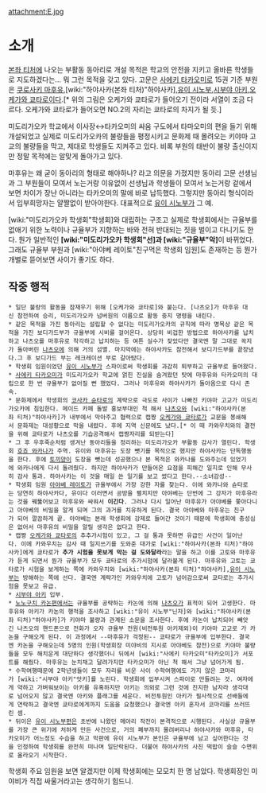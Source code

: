 attachment:E.jpg

= 소개 =

[[본좌 티처]]에 나오는 부활동 동아리로 개설 목적은 학교의 안전을 지키고 올바른 학생들로 지도하겠다는... 뭐 그런 목적을 갖고 있다. 고문은 [[사에키 타카오미]]로 15권 기준 부원은 [[쿠로사키 마후유]],[wiki:"하야사카(본좌 티처)"하야사카],[[유이 시노부]],[[시부야 아키]],[[오케가와 쿄타로]]이다.[* 위의 그림은 오케가와 쿄타로가 들어오기 전이라 서열이 조금 다르다. 오케가와 쿄타로가 들어오면 NO.2의 자리는 쿄타로의 차지가 될 듯.]

미도리가오카 학교에서 이사장↔타카오미의 싸움 구도에서 타마오미의 편을 들기 위해 개설되었고 실제로 미도리가오카의 불량들을 평정시키고 문화제 때 몰려오는 키야마 고교의 불량들을 막고, 제대로 학생들도 지켜주고 있다. 비록 부원의 태반이 불량 출신이지만 정말 목적에는 알맞게 돌아가고 있다.

마후유는 왜 굳이 동아리의 형태로 해야하나? 라고 의문을 가졌지만 동아리 고문 선생님과 그 부원들이 모여서 노는거랑 이유없이 선생님과 학생들이 모여서 노는거랑 겉에서 보면 차이가 장난 아니라는 타카오미의 말에 바로 납득했다. 그렇지만 동아리 형식이라서 입부희망자는 얄짤없이 받아야한다. 대표적으로 [[유이 시노부]]가 그 예.

[wiki:"미도리가오카 학생회"학생회]와 대립하는 구조고 실제로 학생회에서는 규율부를 없애기 위한 노력이나 규율부가 지향하는 바와 전혀 반대되는 짓을 벌이고 다니기도 한다. 뭔가 일반적인 '''[wiki:"미도리가오카 학생회"선]과 [wiki:"규율부"악]'''이 바뀌었다. 그래도 규율부 부원과 [wiki:"아야베 레이토"친구먹은 학생회 임원]도 존재하는 등 뭔가 개별로 뜯어보면 사이가 좋기도 하다.

== 작중 행적 ==

 * 일단 불량의 활동을 잠재우기 위해 [오케가와 쿄타로]와 붙는다. [나츠오]가 마후유 대신 참전하여 승리, 미도리가오카 넘버원의 이름으로 활동 중지 명령을 내린다.
 * 같은 목적을 가진 동아리는 설립할 수 없다는 미도리가오카의 규칙에 따라 명목상 같은 목적을 가진 보디가드부가 규율부에 시비를 걸어온다. 상당히 비겁한 방법으로 하야사카를 납치하고 나츠오를 마후유로 착각하고 납치하는 등 여튼 실수가 잦았다만 결국엔 말 그대로 꼭지가 돌아버린 [[나츠오]]에 의해 거의 섬멸. 마지막에는 하야사카도 참전해서 보디가드부를 끝장냈다.그 후 보디가드 부는 레크레이션 부로 갈아탔다.
 * 학생회 임원이었던 [[유이 시노부]]가 스파이로써 학생회를 과감히 퇴부하고 규율부로 들어왔다.
 * [[사에키 타카오미]]가 미도리가오카 학교에 얽힌 진실을 숨겨왔던 탓에 마후유와 타카오미의 대립으로 한 번 규율부가 없어질 뻔 했었다. 그러나 마후유와 하야사카가 돌아옴으로 다시 존속.
 * 문화제에서 학생회의 [[코사카 슌타로]]의 계략으로 극도로 사이가 나빠진 키야마 고교가 미도리가오카에 침입한다. 메이드 카페 돌발 홍보부대인 척 해서 [[나츠오]]와 [wiki:"하야사카(본좌 티처)"하야사카]가 내부에서 막아주고 협력으로 캡짱 [[오케가와 쿄타로]]가 교문을 봉쇄해서 문화제는 대성황으로 막을 내렸다. 후에 지역 신문에도 났다.[* 이 때 카와우치와의 결전을 위해 쿄타로가 나츠오를 기습공격해서 캡짱자리를 되받는다]
 * 그 후 우후죽순처럼 생겨난 동아리들을 정리하는 미도리가오카 부활동 감사가 열린다. 학생회 [[호죠 와카나]]가 주역. 유이와 마후유는 도장 뺏기를 목적으로 했지만 하야사카는 단독행동을 한다. 후에 [[토끼양]]이 도장을 뺏는데 성공했으나 본 목적은 와카나를 도와주는데 있었기에 와카나에게 다시 돌려줬다. 하지만 하야사카가 만들어온 요점을 피해간 일지로 인해 무사히 감사 통과. 하야사카는 이 것을 매일 쓴 일기를 보고 썼다고 한다.--소녀감성--
 * 학생회 임원 [[아야베 레이토]]가 규율부에서 가장 강한 자를 찾는다. 이에 와카나와 슌타로는 당연히 하야사카다, 유이다 이러면서 공방을 펼치지만 아야베는 단번에 그 강자가 마후유라는 것을 꿰뚫어보고 마후유와 싸워서 '''이긴다'''. 그러나 다시 일어난 마후유가 아야베를 쫓아다니고 아야베의 비밀을 알게 되며 그의 과거를 치유하게 된다. 결국 아야베와 마후유는 친구가 되어 깔끔하게 끝. 아야베는 본래 학생회에 강제로 들어간 것이기 때문에 학생회에 충성심은 없어서 마후유의 비밀을 알릴 생각은 없다고 한다.
 * 캡짱 [[오케가와 쿄타로]]의 추추가시험이 있고, 그 걸 통과 못하면 유급인 사건이 일어난다. 이에 카와우치는 감사 때 일지쓰기를 도와준 대가로 [wiki:"하야사카(본좌 티처)"하야사카]에게 쿄타로가 '''추가 시험을 못보게 막는 걸 도와달라'''라는 말을 하고 이를 고토와 마후유가 듣게 되면서 뭔가 규율부가 모두 쿄타로의 추가시험에 달라붙게 된다. 마후유와 고토는 쿄타로가 시험을 보게하는 쪽에 카와우치와 [wiki:"하야사카(본좌 티처)"하야사카],[[유이 시노부]]는 방해하는 쪽에 선다. 결국엔 계략가인 카와우치에 고토가 넘어감으로써 쿄타로는 추가시험을 못보고 유급.
 * [[시부야 아키]] 입부.
 * [[노노구치 카논]]편에서는 규율부를 공략하는 카논에 의해 [[나츠오]]가 표적이 되어 고생한다. 마후유와 아키가 카논의 행적을 조사하고 [wiki:"유이 시노부"닌자]와 [wiki:"하야사카(본좌 티처)"하야사카]가 키야마 불량과 관계된 소문을 조사한다. 후에 카논이 납치되어 빼앗긴 나츠오의 핸드폰으로 전화가 오자 규율부 전원(비전투원 아키제외)이 키야마 고교로 가 카논을 구해오게 된다. 이 과정에서 --마후유가 걱정된-- 쿄타로가 규율부에 입부한다. 결국엔 카논을 구해오는데 5명의 인원(학생회장 미야비의 지시로 아야베도 참전)으로 키야마 불량들을 모두 해치운게 대단하다 생각했더니 뒤에서 [wiki:"사에키 타카오미"타카오미]가 서포트를 해줬다. 마후유는 눈치채고 달려가지만 타카오미가 아닌 척 해서 그냥 넘어가게 됨.
 * 수학여행때문에 2학년생들이 모두 자리를 비운 사이 수학여행에도 가지 않은 코마리가 [wiki:"시부야 아키"앗키]를 노린다. 학생회에 입부시켜 스파이로 만들려는 것. 여자에게 약하고 가벼워보이는 아키를 유혹하지만 아키는 의외로 그런 것에 진지한 남자라 생각대로 넘어오지 않고 결국엔 아키와 플래그를 세운다. 비전투원인 아키가 필사적으로 선배들에게 연락하고 결국엔 쿄타로에게까지 도움을 요청했으나 결국엔 아키 혼자서 코마리를 쓰러뜨린 셈.
 * 뒤이은 [[유이 시노부]]편은 초반에 나왔던 메아리 작전이 본격적으로 시행된다. 사실상 규율부를 가장 큰 위기에 처하게 만든 사건으로, 거의 폐부까지 몰려버리나 하야사카와 마후유, 타카오미가 어느정도 수습을 하고 막판에 유이 시노부가 본인은 규율부에 남고 싶어한다는 것을 인정하여 학생회를 완전히 떠나며 일단락된다. 더불어 하야사카의 사진 떡밥이 슬슬 수면위로 올라오기 시작한다.

학생회 주요 임원을 보면 알겠지만 이제 학생회에는 모모치 한 명 남았다. 학생회장인 미야비가 직접 싸울거라고는 생각하기 힘드니.
